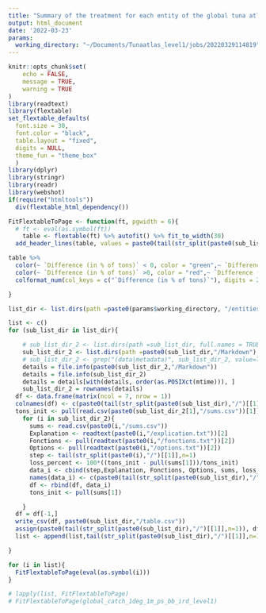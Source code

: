 ```yaml
---
title: "Summary of the treatment for each entity of the global tuna atlas"
output: html_document
date: '2022-03-23'
params: 
  working_directory: "~/Documents/Tunaatlas_level1/jobs/20220329114819"
---
```


```r
knitr::opts_chunk$set(
	echo = FALSE,
	message = TRUE,
	warning = TRUE
)
library(readtext)
library(flextable)
set_flextable_defaults(
  font.size = 30,
  font.color = "black",
  table.layout = "fixed",
  digits = NULL,
  theme_fun = "theme_box"
  )
library(dplyr)
library(stringr)
library(readr)
library(webshot)
if(require("htmltools"))
  div(flextable_html_dependency())
```

```r
FitFlextableToPage <- function(ft, pgwidth = 6){
  # ft <- eval(as.symbol(ft))
    table <- flextable(ft) %>% autofit() %>% fit_to_width(30)
  add_header_lines(table, values = paste0(tail(str_split(paste0(sub_list_dir),"/")[[1]],n=1)), top = TRUE)

table %>% 
  color(~ `Difference (in % of tons)` < 0, color = "green",~ `Difference (in % of tons)`) %>% 
  color(~ `Difference (in % of tons)` >0, color = "red",~ `Difference (in % of tons)`)%>% 
  colformat_num(col_keys = c("`Difference (in % of tons)`"), digits = 2) %>% flextable_to_rmd()

}
```


```r
list_dir <- list.dirs(path =paste0(params$working_directory, "/entities"), full.names = TRUE, recursive = FALSE)

```

```r
list <- c()
for (sub_list_dir in list_dir){

    # sub_list_dir_2 <- list.dirs(path =sub_list_dir, full.names = TRUE, recursive = FALSE)
    sub_list_dir_2 <- list.dirs(path =paste0(sub_list_dir,"/Markdown"), full.names = TRUE, recursive = FALSE)
    # sub_list_dir_2 <- grep("(data|metadata)", sub_list_dir_2, value=TRUE, invert=TRUE)
    details = file.info(paste0(sub_list_dir_2,"/Markdown"))
    details = file.info(sub_list_dir_2)
    details = details[with(details, order(as.POSIXct(mtime))), ]
    sub_list_dir_2 = rownames(details)
  df <- data.frame(matrix(ncol = 7, nrow = 1))
  colnames(df) <- c(paste0(tail(str_split(paste0(sub_list_dir),"/")[[1]],n=1)), "Explanation", "Fonctions", "Options", "Sum in tons", "Sum in number of fish","Difference (in % of tons)")
  tons_init <- pull(read.csv(paste0(sub_list_dir_2[1],"/sums.csv"))[1])
    for (i in sub_list_dir_2){
      sums <- read.csv(paste0(i,"/sums.csv"))
      Explanation <- readtext(paste0(i,"/explication.txt"))[2]
      Fonctions <- pull(readtext(paste0(i,"/fonctions.txt"))[2])
      Options <- pull(readtext(paste0(i,"/options.txt"))[2])
      step <- tail(str_split(paste0(i),"/")[[1]],n=1)
      loss_percent <- 100*((tons_init - pull(sums[1]))/tons_init)
      data_i <- cbind(step,Explanation, Fonctions, Options, sums, loss_percent)
      names(data_i) <- c(paste0(tail(str_split(paste0(sub_list_dir),"/")[[1]],n=1)), "Explanation", "Fonctions", "Options", "Sum in tons", "Sum in number of fish","Difference (in % of tons)")
      df <- rbind(df, data_i)
      tons_init <- pull(sums[1])

    }
  df = df[-1,]
  write_csv(df, paste0(sub_list_dir,"/table.csv"))
  assign(paste0(tail(str_split(paste0(sub_list_dir),"/")[[1]],n=1)), df, envir = .GlobalEnv)
  list <- append(list,tail(str_split(paste0(sub_list_dir),"/")[[1]],n=1))

}
```


```r
for (i in list){
  FitFlextableToPage(eval(as.symbol(i)))
}

# lapply(list, FitFlextableToPage)
# FitFlextableToPage(global_catch_1deg_1m_ps_bb_ird_level1)
```




